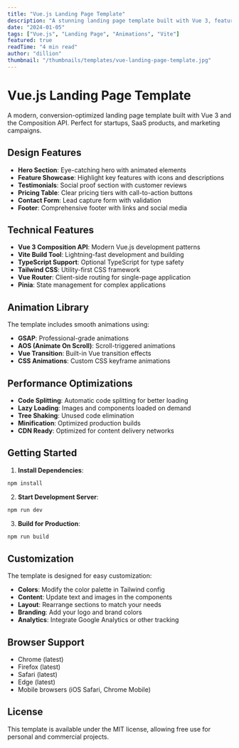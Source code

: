 ```yaml
---
title: "Vue.js Landing Page Template"
description: "A stunning landing page template built with Vue 3, featuring modern animations, responsive design, and conversion-optimized layouts."
date: "2024-01-05"
tags: ["Vue.js", "Landing Page", "Animations", "Vite"]
featured: true
readTime: "4 min read"
author: "dillion"
thumbnail: "/thumbnails/templates/vue-landing-page-template.jpg"
---
```


# Vue.js Landing Page Template

A modern, conversion-optimized landing page template built with Vue 3 and the Composition API. Perfect for startups, SaaS products, and marketing campaigns.

## Design Features

- **Hero Section**: Eye-catching hero with animated elements
- **Feature Showcase**: Highlight key features with icons and descriptions
- **Testimonials**: Social proof section with customer reviews
- **Pricing Table**: Clear pricing tiers with call-to-action buttons
- **Contact Form**: Lead capture form with validation
- **Footer**: Comprehensive footer with links and social media

## Technical Features

- **Vue 3 Composition API**: Modern Vue.js development patterns
- **Vite Build Tool**: Lightning-fast development and building
- **TypeScript Support**: Optional TypeScript for type safety
- **Tailwind CSS**: Utility-first CSS framework
- **Vue Router**: Client-side routing for single-page application
- **Pinia**: State management for complex applications

## Animation Library

The template includes smooth animations using:

- **GSAP**: Professional-grade animations
- **AOS (Animate On Scroll)**: Scroll-triggered animations
- **Vue Transition**: Built-in Vue transition effects
- **CSS Animations**: Custom CSS keyframe animations

## Performance Optimizations

- **Code Splitting**: Automatic code splitting for better loading
- **Lazy Loading**: Images and components loaded on demand
- **Tree Shaking**: Unused code elimination
- **Minification**: Optimized production builds
- **CDN Ready**: Optimized for content delivery networks

## Getting Started

1. **Install Dependencies**:

```bash
npm install
```

2. **Start Development Server**:

```bash
npm run dev
```

3. **Build for Production**:

```bash
npm run build
```

## Customization

The template is designed for easy customization:

- **Colors**: Modify the color palette in Tailwind config
- **Content**: Update text and images in the components
- **Layout**: Rearrange sections to match your needs
- **Branding**: Add your logo and brand colors
- **Analytics**: Integrate Google Analytics or other tracking

## Browser Support

- Chrome (latest)
- Firefox (latest)
- Safari (latest)
- Edge (latest)
- Mobile browsers (iOS Safari, Chrome Mobile)

## License

This template is available under the MIT license, allowing free use for personal and commercial projects.
